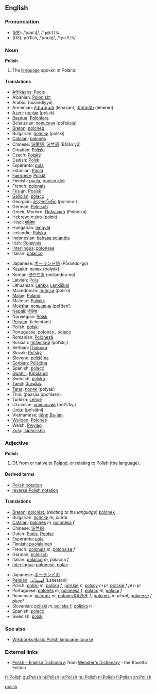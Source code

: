 {{interwiktionary|code=pl}}
{{see|polish}}
==English==
{{wikipedia}}

===Pronunciation===
*(''[[RP]]''): /ˈpəʊlɪʃ/, /<tt>"p@UlIS</tt>/
*(''US''): pōʹlĭsh, /ˈpoʊlɪʃ/, /<tt>"poUlIS</tt>/
[[Category:English heteronyms|polish]]

===Noun===
'''Polish'''
#The [[language]] spoken in Poland.

====Translations====
{{top}}
*[[Afrikaans]]: [[Pools]]
*Albanian: [[Polonisht]]
*Arabic: {{ARchar|[[بولندية]]}} (bulandíyya) {{f}}
*Armenian: [[լեհական]] (lehakan), [[լեհերեն]] (leheren)
*[[Azeri]]: [[полјак]] (poljak)
*[[Basque]]: [[Poloniera]]
*Belarusian: [[польская]] (pól’skaja)
*[[Breton]]: [[poloneg]] {{m}}
*Bulgarian: [[полски]] (polski)
*[[Catalan]]: [[polonès]]
*Chinese: [[波蘭語]], [[波兰语]] (Bōlán yǔ)
*Croatian: [[Poljski]]
*Czech: [[Polský]]
*Danish: [[Polsk]]
*Esperanto: [[pola]]
*Estonian: [[Poola]]
*[[Faeroese]]: [[Polskt]]
*Finnish: [[puola]], [[puolan kieli]] 
*French: [[polonais]] {{m}}
*[[Frisian]]: [[Poalsk]]
*[[Galician]]: [[polaco]]
*Georgian: [[პოლონური]] (polonuri)
*German: [[Polnisch]] {{n}}
*Greek, Modern: [[Πολωνικά]] (Poloniká)
*Hebrew: [[פולנית]] (polnít)
*Hindi: [[पोलिश]]
*Hungarian: [[lengyel]]
*Icelandic: [[Pólska]]
*Indonesian: [[bahasa polandia]]
*Irish: [[Polainnis]]
*[[Interlingua]]: [[polonese]] 
*Italian: [[polacco]]
{{mid}}
*Japanese: [[ポーランド語]] (Pōrando-go)
*[[Kazakh]]: [[поляк]] (polyak)
*Korean: [[폴란드어]] (pollandeu-eo)
*Latvian: [[Poļu]]
*Lithuanian: [[Lenkų]], [[Lenkiškai]]
*Macedonian: [[полски]] (polski)
*[[Malay]]: [[Poland]]
*Maltese: [[Pollakk]]
*[[Moksha]]: [[польшань]] (pol’šan’)
*[[Nepali]]: [[पोलिश]]
*Norwegian: [[Polsk]]
*[[Persian]]: {{FAchar|[[لهستانى]]}} (lehestani)
*Polish: [[polski]] 
*Portuguese: [[polonês]] {{m}}, [[polaco]] {{m}} 
*Romanian: [[Poloneză]]
*Russian: [[польский]] (pól’skij)
*Serbian: [[Пољски]]
*Slovak: [[Poľský]]
*Slovene: [[poljščina]] {{f}}
*[[Sorbian]]: [[Pólšćina]]
*Spanish: [[polaco]] {{m}}
*[[Swahili]]: [[Kipolandi]]
*Swedish: [[polska]]
*[[Tamil]]: [[போலிஷ்]]
*[[Tatar]]: [[поляк]] (polyak)
*Thai: {{THchar|[[ภาษาโปแลนด์]]}} (paasăa bpohlaen)
*Turkish: [[Lehçe]]
*Ukrainian: [[польський]] (pól’s’kyj)
*[[Urdu]]: {{URchar|[[پولستاني]]}} (polstâni)
*Vietnamese: [[tiếng Ba-lan]]
*[[Walloon]]: [[Polonès]]
*Welsh: [[Pwyleg]]
*[[Zulu]]: [[Isipholisha]]
{{bottom}}

===Adjective===
'''Polish'''

#Of, from or native to [[Poland]], or relating to Polish (the language).

====Derived terms====
*[[Polish notation]]
*[[reverse Polish notation]]

====Translations====
{{top}}
*[[Breton]]: [[poloniat]]; (''relating to the language'') [[polonek]]
*Bulgarian: [[полски]] ''m, plural''
*[[Catalan]]: [[polonès]] ''m'', [[polonesa]] ''f''
*Chinese: [[波兰的]]
*Dutch: [[Pools]], [[Poolse]]
*Esperanto: [[pola]]
*Finnish: [[puolalainen]]
*French: [[polonais]] ''m'', [[polonaise]] ''f''
*German: [[polnisch]]
*Italian: [[polacco]] ''m'', polacca ''f''
*[[Interlingua]]: [[polonese]], [[polac]]
{{mid}}
*Japanese: [[ポーランドの]]
*[[Persian]]: [[لهستانی]] (Lahestani)
*Polish: [[polski]] ''m'', [[polska]] ''f'', [[polskie]] ''n'', [[polscy]] ''m pl'', [[polskie]] ''f pl'' ''n pl''
*Portuguese: [[polonês]] ''m'', [[polonesa]] ''f''; [[polaco]] ''m'', [[polaca]] ''f''
*Romanian: [[polonez]] ''m'', [[polonez&#259;]] ''f'', [[polonezi]] ''m plural'', [[poloneze]] ''f plural''
*Slovenian: [[poljski]] ''m'', [[poljska]] ''f'', [[poljsko]] ''n''
*Spanish: [[polaco]]
*Swedish: [[polsk]]
{{bottom}}

===See also===
*[[Wikibooks:Basic Polish language course]]
===External links===
*[http://www.websters-online-dictionary.org/definition/Polish-english/ Polish - English Dictionary]: from [http://www.websters-online-dictionary.org/ Webster's Dictionary] - the Rosetta Edition.

[[fr:Polish]]
[[gu:Polish]]
[[hi:Polish]]
[[io:Polish]]
[[hu:Polish]]
[[nl:Polish]]
[[fi:Polish]]
[[zh:Polish]]